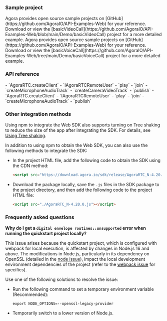 <PlatformWrapper platform = "web">

### Sample project
<ProductWrapper notAllowed="voice-calling">
Agora provides open source sample projects on [GitHub](https://github.com/AgoraIO/API-Examples-Web) for your reference. Download or view the [basicVideoCall](https://github.com/AgoraIO/API-Examples-Web/blob/main/Demo/basicVideoCall) project for a more detailed example.
</ProductWrapper>
<ProductWrapper product="voice-calling">
Agora provides open source sample projects on [GitHub](https://github.com/AgoraIO/API-Examples-Web) for your reference. Download or view the [basicVoiceCall](https://github.com/AgoraIO/API-Examples-Web/tree/main/Demo/basicVoiceCall) project for a more detailed example.
</ProductWrapper>

### API reference
<ProductWrapper notAllowed="voice-calling">
- <Link target="_blank" to="{{global.API_REF_WEB_ROOT}}/interfaces/iagorartc.html#createclient">`AgoraRTC.createClient`</Link>
- <Link target="_blank" to="{{global.API_REF_WEB_ROOT}}/interfaces/iagorartcremoteuser.html">`IAgoraRTCRemoteUser`</Link>
- <Link target="_blank" to="{{global.API_REF_WEB_ROOT}}/interfaces/iremoteaudiotrack.html#play">`play`</Link>
- <Link target="_blank" to="{{global.API_REF_WEB_ROOT}}/interfaces/iagorartcclient.html#join">`join`</Link>
- <Link target="_blank" to="{{global.API_REF_WEB_ROOT}}/interfaces/iagorartc.html#createmicrophoneaudiotrack">`createMicrophoneAudioTrack`</Link>
- <Link target="_blank" to="{{global.API_REF_WEB_ROOT}}/interfaces/iagorartc.html#createcameravideotrack">`createCameraVideoTrack`</Link>
- <Link target="_blank" to="{{global.API_REF_WEB_ROOT}}/interfaces/iagorartcclient.html#publish">`publish`</Link>
</ProductWrapper>
<ProductWrapper product="voice-calling">
- <Link target="_blank" to="{{global.API_REF_WEB_ROOT_VOICE_SDK}}/interfaces/iagorartc.html#createclient">`AgoraRTC.createClient`</Link>
- <Link target="_blank" to="{{global.API_REF_WEB_ROOT_VOICE_SDK}}/interfaces/iagorartcremoteuser.html">`IAgoraRTCRemoteUser`</Link>
- <Link target="_blank" to="{{global.API_REF_WEB_ROOT_VOICE_SDK}}/interfaces/iremoteaudiotrack.html#play">`play`</Link>
- <Link target="_blank" to="{{global.API_REF_WEB_ROOT_VOICE_SDK}}/interfaces/iagorartcclient.html#join">`join`</Link>
- <Link target="_blank" to="{{global.API_REF_WEB_ROOT_VOICE_SDK}}/interfaces/iagorartc.html#createmicrophoneaudiotrack">`createMicrophoneAudioTrack`</Link>
- <Link target="_blank" to="{{global.API_REF_WEB_ROOT_VOICE_SDK}}/interfaces/iagorartcclient.html#publish">`publish`</Link>
</ProductWrapper>

### Other integration methods

Using npm to integrate the Web SDK also supports turning on Tree shaking to reduce the size of the app after integrating the SDK. For details, see [Using Tree shaking](.).

In addition to using npm to obtain the Web SDK, you can also use the following methods to integrate the SDK:

* In the project HTML file, add the following code to obtain the SDK using the CDN method:

    ```html
    <script src="https://download.agora.io/sdk/release/AgoraRTC_N-4.20.0.js"></script>
    ```

* Download the <Vpd k="SDK"/> package locally, save the `.js` files in the SDK package to the project directory, and then add the following code to the project HTML file:

    ```html
    <script src="./AgoraRTC_N-4.20.0.js"></script>
    ```

### Frequently asked questions

**Why do I get a `digital envelope routines::unsupported` error when running the quickstart project locally?**

This issue arises because the quickstart project, which is configured with webpack for local execution, is affected by changes in Node.js 16 and above. The modifications in Node.js, particularly in its dependency on OpenSSL (detailed in the [node issue](https://github.com/nodejs/node/issues/29817)), impact the local development environment dependencies of the project (refer to the [webpack issue](https://github.com/webpack/webpack/issues/14532) for specifics). 

Use one of the following solutions to resolve the issue:

* Run the following command to set a temporary environment variable (Recommended):

    ```shell
    export NODE_OPTIONS=--openssl-legacy-provider
    ```

* Temporarily switch to a lower version of Node.js.

</PlatformWrapper>